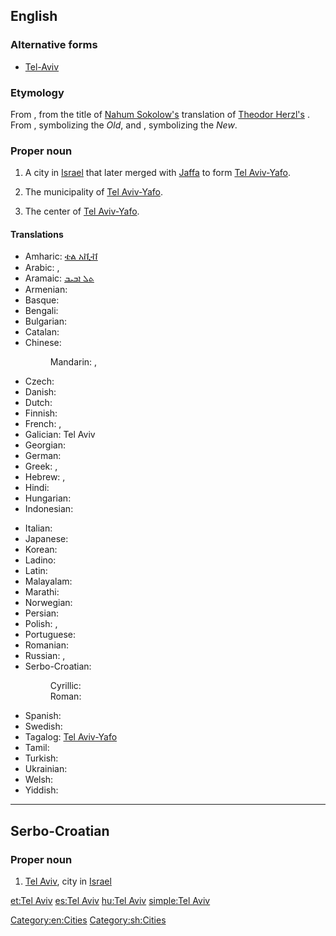 ==English==
{{wikipedia}}

===Alternative forms===
* [[Tel-Aviv]]

===Etymology===
From {{etyl|he}} {{term|תל אביב|תֵּל־אָבִיב|tr=Tel Aviv|lang=he}}, from the title of [[w:Nahum Sokolow|Nahum Sokolow's]] translation of [[w:Theodor Herzl|Theodor Herzl's]] {{term|w:Altneuland|Altneuland|The Old New Land}}. From {{term|תל|תֵּל|tr=tel|lang=he|hill formed by ancient ruins}}, symbolizing the ''Old'', and {{term|אביב|אָבִיב|tr=aviv|lang=he|Spring}}, symbolizing the ''New''.

===Proper noun===
{{wikipedia}}
{{en-proper noun}}

# A city in [[Israel]] that later merged with [[Jaffa]] to form [[Tel Aviv-Yafo]].
# {{informally|or|formerly}} The municipality of [[Tel Aviv-Yafo]].
# The center of [[Tel Aviv-Yafo]].

====Translations====
{{trans-top|city in Israel}}
* Amharic: [[ቴል አቪቭ]]
* Arabic: {{t-|ar|تل أبيب|tr=talli 'abiib|sc=Arab}}, {{t|ar|تل أبيب يافا|tr=tálli 'abiib yaafa|sc=Arab}}
* Aramaic: [[ܬܠ ܐܒܝܒ]]
* Armenian: {{t-|hy|Թել Ավիվ|tr=T'el Aviv|sc=Armn}}
* Basque: {{t|eu|Tel Aviv}}
* Bengali: {{t|bn|তেল আভিভ|sc=Beng|xs=Bengali}}
* Bulgarian: {{t-|bg|Тел Авив|sc=Cyrl}}
* Catalan: {{t|ca|Tel Aviv}}
* Chinese:
*: Mandarin: {{t|cmn|特拉維夫|sc=Hani}}, {{t|cmn|特拉维夫|tr=[[Tèlāwéifū]]|sc=Hani}}
* Czech: {{t|cs|Tel Aviv}}
* Danish: {{t|da|Tel Aviv}}
* Dutch: {{t|nl|Tel Aviv}}
* Finnish: {{t|fi|Tel Aviv}}
* French: {{t-|fr|Tel Aviv|m}}, {{t|fr|Tel-Aviv-Jaffa|m}}
* Galician: Tel Aviv
* Georgian: {{t|ka|თელ-ავივი|tr=t‘el-avivi|sc=Geor|xs=Georgian}}
* German: {{t-|de|Tel Aviv-Jaffa}}
* Greek: {{t|el|Τελ Αβίβ|tr=Tel Avív|sc=Grek}}, {{t|el|Τελ Αβίβ - Γιάφα|tr=Tel Avív-Yáfa|sc=Grek}}
* Hebrew: {{t+|he|תל אביב|f|tr=tel aviv|sc=Hebr}}, {{t|he|תל אביב-יפו|tr=tel aviv–yafo|sc=Hebr}}
* Hindi: {{t|hi|तेल अवीव|tr=tel avīv|xs=Hindi|sc=Deva}}
* Hungarian: {{t|hu|Tel Aviv}}
* Indonesian: {{t|id|Tel Aviv}}
{{trans-mid}}
* Italian: {{t|it|Tel Aviv|f}}
* Japanese: {{t|ja|テルアビブ|tr=Teru-Abibu}}
* Korean: {{t|ko|텔아비브|tr=Tel-Abibeu|sc=Hang}}
* Ladino: {{t|lad|Tel Aviv}}
* Latin: {{t|la|Telavivum}}
* Malayalam: {{t|ml|ടെല് അവീവ്|sc=Mlym|xs=Malayalam}}
* Marathi: {{t|mr|तेल अवीव|n|tr=tela avīva|sc=Deva}}
* Norwegian: {{t|no|Tel Aviv}}
* Persian: {{t|fa|تلآویو|xs=Persian|sc=fa-Arab}}
* Polish: {{t|pl|Tel Awiw}}, {{t|pl|Tel Awiw-Jafa}}
* Portuguese: {{t|pt|Tel Aviv-Yafo}}
* Romanian: {{t|ro|Tel Aviv}}
* Russian: {{t-|ru|Тель-Авив|m|tr=Tel’-Avív|sc=Cyrl}}, {{t|ru|Тель-Авив — Яффо|m|tr=Tel’-Avív - Jáffo|sc=Cyrl}}
* Serbo-Croatian:
*: Cyrillic: {{t|sh|Тел Авив|m|sc=Cyrl}}
*: Roman: {{t|sh|Tel Aviv|m}}
* Spanish: {{t+|es|Tel Aviv|m}}
* Swedish: {{t|sv|Tel Aviv}}
* Tagalog: [[Tel Aviv-Yafo]]
* Tamil: {{t|ta|டெல் அவீவ்|xs=Tamil}}
* Turkish: {{t|tr|Tel Aviv}}
* Ukrainian: {{t|uk|Тель-Авів|m|tr=Tel’-Avív|xs=Ukrainian}}
* Welsh: {{t|cy|Tel Aviv}}
* Yiddish: {{t-|yi|תל אביב|tr=tel aviv|sc=Hebr|xs=Yiddish}}
{{trans-bottom}}

[[Category:en:Cities]]

----

==Serbo-Croatian==

===Proper noun===
{{sh-proper noun|g=m|r|Тел Авив}}

# [[#English|Tel Aviv]], city in [[Israel]]

[[Category:sh:Cities]]

[[et:Tel Aviv]]
[[es:Tel Aviv]]
[[hu:Tel Aviv]]
[[simple:Tel Aviv]]